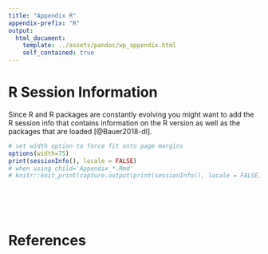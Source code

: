 ```yaml
---
title: "Appendix R"
appendix-prefix: "R"
output:
  html_document:
    template: ../assets/pandoc/wp_appendix.html
    self_contained: true
---
```


# R Session Information

Since R and R packages are constantly evolving you might want to add the R session
info that contains information on the R version as well as the packages that are
loaded [@Bauer2018-dl].  

```r
# set width option to force fit onto page margins
options(width=75)
print(sessionInfo(), locale = FALSE)
# when using child='Appendix_*.Rmd'
# knitr::knit_print(capture.output(print(sessionInfo(), locale = FALSE)))
```

<!-- ## All the code in the paper

*** NOTE: This doesn't work when your using `child = ` in the "parent" .Rmd file!!! ***

To simply attach all the code you used in the PDF file in the appendix see the R
chunk in the underlying `.rmd` file:

```r
```
 -->

<br><br><br>

# References {-}

::: {#refs_appndxR}
:::
